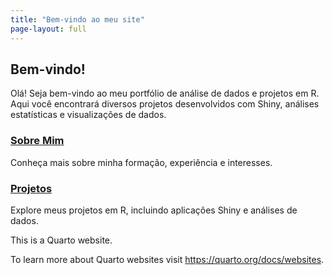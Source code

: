 ```yaml
---
title: "Bem-vindo ao meu site"
page-layout: full
---
```


::: {.column-page}
# Bem-vindo!

::: {.lead}
Olá! Seja bem-vindo ao meu portfólio de análise de dados e projetos em R. Aqui você encontrará diversos projetos desenvolvidos com Shiny, análises estatísticas e visualizações de dados.
:::

:::: {.grid}

::: {.g-col-4}
### [Sobre Mim](about.qmd)
Conheça mais sobre minha formação, experiência e interesses.
:::

::: {.g-col-4}
### [Projetos](projects.qmd)
Explore meus projetos em R, incluindo aplicações Shiny e análises de dados.
:::

::::

:::

This is a Quarto website.

To learn more about Quarto websites visit <https://quarto.org/docs/websites>.
